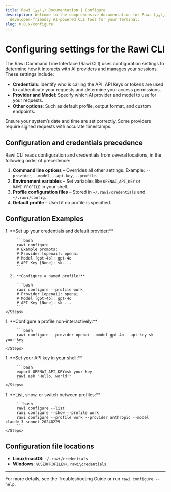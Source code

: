 ```yaml
---
title: Rawi (راوي) Documentation | Configure
description: Welcome to the comprehensive documentation for Rawi (راوي), a
  developer-friendly AI-powered CLI tool for your terminal.
slug: 0.0.x/configure
---
```



<Clarity />

# Configuring settings for the Rawi CLI

The Rawi Command Line Interface (Rawi CLI) uses configuration settings to determine how it interacts with AI providers and manages your sessions. These settings include:

* **Credentials**: Identify who is calling the API. API keys or tokens are used to authenticate your requests and determine your access permissions.
* **Provider and Model**: Specify which AI provider and model to use for your requests.
* **Other options**: Such as default profile, output format, and custom endpoints.

<Aside>
  Ensure your system’s date and time are set correctly. Some providers require signed requests with accurate timestamps.
</Aside>

## Configuration and credentials precedence

Rawi CLI reads configuration and credentials from several locations, in the following order of precedence:

1. **Command line options** – Overrides all other settings. Example: `--provider`, `--model`, `--api-key`, `--profile`.
2. **Environment variables** – Set variables like `OPENAI_API_KEY` or `RAWI_PROFILE` in your shell.
3. **Profile configuration files** – Stored in `~/.rawi/credentials` and `~/.rawi/config`.
4. **Default profile** – Used if no profile is specified.

## Configuration Examples

<Tabs>
  <TabItem label="Interactive" icon="terminal">
    <Steps>
      1. **Set up your credentials and default provider:**

         ```bash
         rawi configure
         # Example prompts:
         # Provider [openai]: openai
         # Model [gpt-4o]: gpt-4o
         # API Key [None]: sk-...
         ```

      2. **Configure a named profile:**

         ```bash
         rawi configure --profile work
         # Provider [openai]: openai
         # Model [gpt-4o]: gpt-4o
         # API Key [None]: sk-...
         ```
    </Steps>
  </TabItem>

  <TabItem label="Manual (CLI)" icon="gear">
    <Steps>
      1. **Configure a profile non-interactively:**

         ```bash
         rawi configure --provider openai --model gpt-4o --api-key sk-your-key
         ```
    </Steps>
  </TabItem>

  <TabItem label="Environment Variables" icon="key">
    <Steps>
      1. **Set your API key in your shell:**

         ```bash
         export OPENAI_API_KEY=sk-your-key
         rawi ask "Hello, world!"
         ```
    </Steps>
  </TabItem>

  <TabItem label="Switching Profiles" icon="person">
    <Steps>
      1. **List, show, or switch between profiles:**

         ```bash
         rawi configure --list
         rawi configure --show --profile work
         rawi configure --profile work --provider anthropic --model claude-3-sonnet-20240229
         ```
    </Steps>
  </TabItem>
</Tabs>

## Configuration file locations

* **Linux/macOS**: `~/.rawi/credentials`
* **Windows**: `%USERPROFILE%\.rawi\credentials`

***

For more details, see the Troubleshooting Guide or run `rawi configure --help`.
